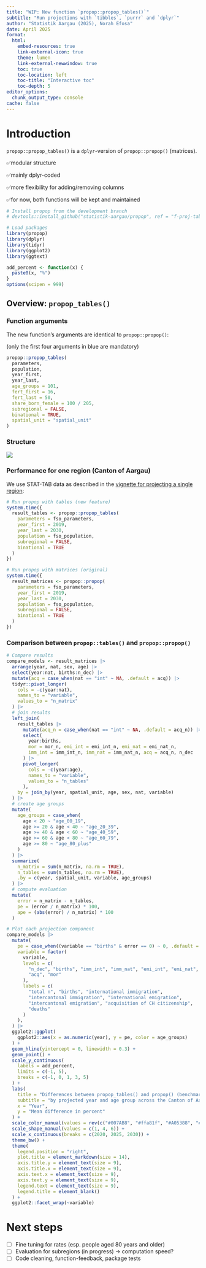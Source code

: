 ```yaml
---
title: "WIP: New function `propop::propop_tables()`"
subtitle: "Run projections with `tibbles`, `purrr` and `dplyr`"
author: "Statistik Aargau (2025), Norah Efosa"
date: April 2025
format:
  html:
    embed-resources: true
    link-external-icon: true
    theme: lumen 
    link-external-newwindow: true
    toc: true
    toc-location: left
    toc-title: "Interactive toc"
    toc-depth: 5
editor_options: 
  chunk_output_type: console
cache: false
---
```


# Introduction

`propop::propop_tables()` is a `dplyr`-version of `propop::propop()` (matrices).

✅modular structure

✅mainly dplyr-coded

✅more flexibility for adding/removing columns

✅for now, both functions will be kept and maintained

```r
# Install propop from the development branch
# devtools::install_github("statistik-aargau/propop", ref = "f-proj-tables2025-2055")

# Load packages
library(propop)
library(dplyr)
library(tidyr)
library(ggplot2)
library(ggtext)

add_percent <- function(x) {
  paste0(x, "%")
}
options(scipen = 999)
```

## Overview: `propop_tables()`

### Function arguments

The new function's arguments are identical to `propop::propop()`:

(only the first four arguments in blue are mandatory)

```r
propop::propop_tables(
  parameters,
  population,
  year_first,
  year_last,
  age_groups = 101,
  fert_first = 16,
  fert_last = 50,
  share_born_female = 100 / 205,
  subregional = FALSE,
  binational = TRUE,
  spatial_unit = "spatial_unit"
)
```

### Structure

![](overview_propop_tables.png)

### Performance for one region (Canton of Aargau)

We use STAT-TAB data as described in the [vignette for projecting a single region](vignettes/project_single_region.Rmd):

```r
# Run propop with tables (new feature)
system.time({
  result_tables <- propop::propop_tables(
    parameters = fso_parameters,
    year_first = 2019,
    year_last = 2030,
    population = fso_population,
    subregional = FALSE,
    binational = TRUE
  )
})

# Run propop with matrices (original)
system.time({
  result_matrices <- propop::propop(
    parameters = fso_parameters,
    year_first = 2019,
    year_last = 2030,
    population = fso_population,
    subregional = FALSE,
    binational = TRUE
  )
})
```

### Comparison between `propop::tables()` and `propop::propop()` 

```r
# Compare results
compare_models <- result_matrices |>
  arrange(year, nat, sex, age) |>
  select(year:nat, births:n_dec) |>
  mutate(acq = case_when(nat == "int" ~ NA, .default = acq)) |>
  tidyr::pivot_longer(
    cols = -c(year:nat),
    names_to = "variable",
    values_to = "n_matrix"
  ) |>
  # join results
  left_join(
    result_tables |>
      mutate(acq_n = case_when(nat == "int" ~ NA, .default = acq_n)) |>
      select(
        year:births,
        mor = mor_n, emi_int = emi_int_n, emi_nat = emi_nat_n,
        imm_int = imm_int_n, imm_nat = imm_nat_n, acq = acq_n, n_dec
      ) |>
      pivot_longer(
        cols = -c(year:age),
        names_to = "variable",
        values_to = "n_tables"
      ),
    by = join_by(year, spatial_unit, age, sex, nat, variable)
  ) |>
  # create age groups
  mutate(
    age_groups = case_when(
      age < 20 ~ "age_00_19",
      age >= 20 & age < 40 ~ "age_20_39",
      age >= 40 & age < 60 ~ "age_40_59",
      age >= 60 & age < 80 ~ "age_60_79",
      age >= 80 ~ "age_80_plus"
    )
  ) |>
  summarize(
    n_matrix = sum(n_matrix, na.rm = TRUE),
    n_tables = sum(n_tables, na.rm = TRUE),
    .by = c(year, spatial_unit, variable, age_groups)
  ) |>
  # compute evaluation
  mutate(
    error = n_matrix - n_tables,
    pe = (error / n_matrix) * 100,
    ape = (abs(error) / n_matrix) * 100
  )
```

```r
# Plot each projection component
compare_models |>
  mutate(
    pe = case_when((variable == "births" & error == 0) ~ 0, .default = pe),
    variable = factor(
      variable,
      levels = c(
        "n_dec", "births", "imm_int", "imm_nat", "emi_int", "emi_nat",
        "acq", "mor"
      ),
      labels = c(
        "total n", "births", "international immigration",
        "intercantonal immigration", "international emigration",
        "intercantonal emigration", "acquisition of CH citizenship",
        "deaths"
      )
    ),
  ) |>
  ggplot2::ggplot(
    ggplot2::aes(x = as.numeric(year), y = pe, color = age_groups)
  ) +
  geom_hline(yintercept = 0, linewidth = 0.3) +
  geom_point() +
  scale_y_continuous(
    labels = add_percent,
    limits = c(-1, 5),
    breaks = c(-1, 0, 1, 3, 5)
  ) +
  labs(
    title = "Differences between propop_tables() and propop() (benchmark)",
    subtitle = "by projected year and age group across the Canton of Aargau (2019-2030)",
    x = "Year",
    y = "Mean difference in percent"
  ) +
  scale_color_manual(values = rev(c("#007AB8", "#ffa81f", "#A05388", "#ffe562", "#96D4FF"))) +
  scale_shape_manual(values = c(1, 4, 6)) +
  scale_x_continuous(breaks = c(2020, 2025, 2030)) +
  theme_bw() +
  theme(
    legend.position = "right",
    plot.title = element_markdown(size = 14),
    axis.title.y = element_text(size = 9),
    axis.title.x = element_text(size = 9),
    axis.text.x = element_text(size = 9),
    axis.text.y = element_text(size = 9),
    legend.text = element_text(size = 9),
    legend.title = element_blank()
  ) +
  ggplot2::facet_wrap(~variable)
```

# Next steps

-   [ ] Fine tuning for rates (esp. people aged 80 years and older)
-   [ ] Evaluation for subregions (in progress) -> computation speed?
-   [ ] Code cleaning, function-feedback, package tests
